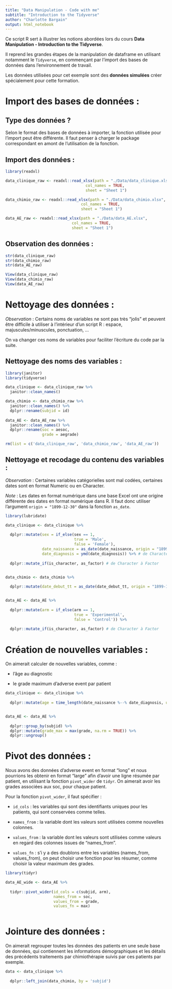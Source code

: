```yaml
---
title: "Data Manipulation - Code with me" 
subtitle: "Introduction to the Tidyverse" 
author: "Charlotte Bargain" 
output: html_notebook 
---
```


Ce script R sert à illustrer les notions abordées lors du cours **Data Manipulation - Introduction to the Tidyverse**.

Il reprend les grandes étapes de la manipulation de dataframe en utilisant notamment le `Tidyverse`, en commençant par l'import des bases de données dans l'environnement de travail.

Les données utilisées pour cet exemple sont des **données simulées** créer spécialement pour cette formation.

# Import des bases de données :

## Type des données ?

Selon le format des bases de données à importer, la fonction utilisée pour l'import peut être différente. Il faut penser à charger le package correspondant en amont de l'utilisation de la fonction.

## Import des données :

```r
library(readxl)

data_clinique_raw <- readxl::read_xlsx(path = "./Data/data_clinique.xlsx",
                                   col_names = TRUE,
                                   sheet = "Sheet 1")

data_chimio_raw <- readxl::read_xlsx(path = "./Data/data_chimio.xlsx",
                                 col_names = TRUE,
                                 sheet = "Sheet 1")

data_AE_raw <- readxl::read_xlsx(path = "./Data/data_AE.xlsx",
                             col_names = TRUE,
                             sheet = "Sheet 1")
```

## Observation des données :

```r
str(data_clinique_raw)
str(data_chimio_raw)
str(data_AE_raw)
```

```r
View(data_clinique_raw)
View(data_chimio_raw)
View(data_AE_raw)
```

# Nettoyage des données :

*Observation* : Certains noms de variables ne sont pas très "jolis" et peuvent être difficile à utiliser à l'intérieur d'un script R : espace, majuscules/minuscules, ponctuation, ...

On va changer ces noms de variables pour faciliter l'écriture du code par la suite.

## Nettoyage des noms des variables :

```r
library(janitor)
library(tidyverse)

data_clinique <- data_clinique_raw %>%
  janitor::clean_names()

data_chimio <- data_chimio_raw %>%  
  janitor::clean_names() %>%
  dplyr::rename(subjid = id)
  
data_AE <- data_AE_raw %>%
  janitor::clean_names() %>%
  dplyr::rename(soc = aesoc,
                grade = aegrade)
```

```r
rm(list = c('data_clinique_raw', 'data_chimio_raw', 'data_AE_raw'))
```

## Nettoyage et recodage du contenu des variables :

*Observation* : Certaines variables catégorielles sont mal codées, certaines dates sont en format Numeric ou en Character.

*Note* : Les dates en format numérique dans une base Excel ont une origine différente des dates en format numérique dans R. Il faut donc utiliser l'argument `origin = "1899-12-30"` dans la fonction `as_date`.

```r
library(lubridate)

data_clinique <- data_clinique %>%
  
  dplyr::mutate(sex = if_else(sex == 1,
                              true = 'Male',
                              false = 'Female'),
                date_naissance = as_date(date_naissance, origin = "1899-12-30"), # De numeric à Date
                date_diagnosis = ymd(date_diagnosis)) %>% # de Character à Date
  
  dplyr::mutate_if(is_character, as_factor) # de Character à Factor


data_chimio <- data_chimio %>%
  
  dplyr::mutate(date_debut_tt = as_date(date_debut_tt, origin = "1899-12-30"))


data_AE <- data_AE %>%
  
  dplyr::mutate(arm = if_else(arm == 1,
                              true = 'Experimental',
                              false = 'Control')) %>%
  
  dplyr::mutate_if(is_character, as_factor) # de Character à Factor
```

# Création de nouvelles variables :

On aimerait calculer de nouvelles variables, comme :

-   l'âge au diagnostic

-   le grade maximum d'adverse event par patient

```r
data_clinique <- data_clinique %>%
  
  dplyr::mutate(age = time_length(date_naissance %--% date_diagnosis, unit = "years"))


data_AE <- data_AE %>%
  
  dplyr::group_by(subjid) %>%
  dplyr::mutate(grade_max = max(grade, na.rm = TRUE)) %>%
  dplyr::ungroup()
```

# Pivot des données :

Nous avons des données d'adverse event en format "long" et nous pourrions les obtenir en format "large" afin d'avoir une ligne résumée par patient, en utilisant la fonction `pivot_wider` de `tidyr`. On aimerait avoir les grades associées aux soc, pour chaque patient.

Pour la fonction `pivot_wider`, il faut spécifier :

-   `id_cols` : les variables qui sont des identifiants uniques pour les patients, qui sont conservées comme telles.

-   `names_from` : la variable dont les valeurs sont utilisées comme nouvelles colonnes.

-   `values_from` : la variable dont les valeurs sont utilisées comme valeurs en regard des colonnes issues de "names_from".

-   `values_fn` : s'i y a des doublons entre les variables (names_from, values_from), on peut choisir une fonction pour les résumer, comme choisir la valeur maximum des grades.

```r
library(tidyr)

data_AE_wide <- data_AE %>%
  
  tidyr::pivot_wider(id_cols = c(subjid, arm),
                     names_from = soc,
                     values_from = grade,
                     values_fn = max)
  
```

# Jointure des données :

On aimerait regrouper toutes les données des patients en une seule base de données, qui contiennent les informations démographiques et les détails des précédents traitements par chimiothérapie suivis par ces patients par exemple.

```r
data <- data_clinique %>%
  
  dplyr::left_join(data_chimio, by = 'subjid')
```
